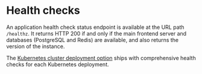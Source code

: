# Health checks

An application health check status endpoint is available at the URL path `/healthz`. It returns HTTP 200 if and only if the main frontend server and databases (PostgreSQL and Redis) are available, and also returns the version of the instance.

The [Kubernetes cluster deployment option](/admin/deploy/kubernetes/) ships with comprehensive health checks for each Kubernetes deployment.
